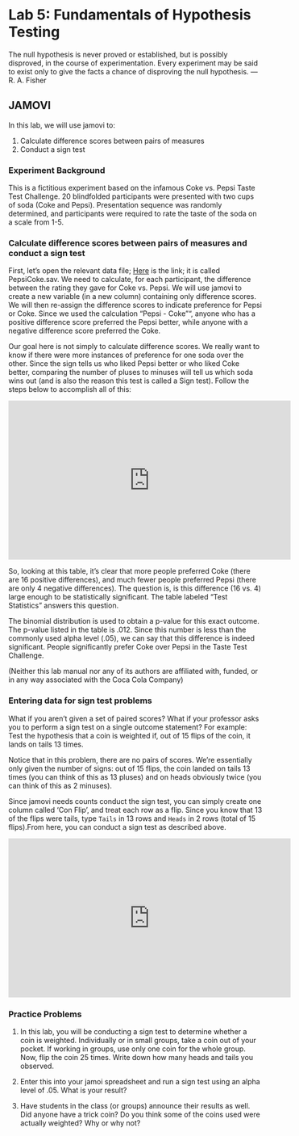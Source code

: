 # Lab 5: Fundamentals of Hypothesis Testing

<script>
$("#coverpic").hide();
</script>

<span class="newthought">
The null hypothesis is never proved or established, but is possibly disproved, in the course of experimentation. Every experiment may be said to exist only to give the facts a chance of disproving the null hypothesis.
---R. A. Fisher
</span>

## JAMOVI

In this lab, we will use jamovi to:

1. Calculate difference scores between pairs of measures
2. Conduct a sign test

### Experiment Background

This is a fictitious experiment based on the infamous Coke vs. Pepsi Taste Test Challenge. 20 blindfolded participants were presented with two cups of soda (Coke and Pepsi). Presentation sequence was randomly determined, and participants were required to rate the taste of the soda on a scale from 1-5. 

### Calculate difference scores between pairs of measures and conduct a sign test

First, let's open the relevant data file; [Here](https://github.com/CrumpLab/statisticsLab/blob/master/data/spssdata/PepsiCoke.sav) is the link; it is called PepsiCoke.sav. We need to calculate, for each participant, the difference between the rating they gave for Coke vs. Pepsi. We will use jamovi to create a new variable (in a new column) containing only difference scores. We will then re-assign the difference scores to indicate preference for Pepsi or Coke. Since we used the calculation "Pepsi - Coke"", anyone who has a positive difference score preferred the Pepsi better, while anyone with a negative difference score preferred the Coke.

Our goal here is not simply to calculate difference scores. We really want to know if there were more instances of preference for one soda over the other. Since the sign tells us who liked Pepsi better or who liked Coke better, comparing the number of pluses to minuses will tell us which soda wins out (and is also the reason this test is called a Sign test). Follow the steps below to accomplish all of this:

<iframe width="560" height="315" src="https://www.youtube.com/embed/wJkIzaf2pQ8" frameborder="0" allow="accelerometer; autoplay; encrypted-media; gyroscope; picture-in-picture" allowfullscreen></iframe>

So, looking at this table, it's clear that more people preferred Coke (there are 16 positive differences), and much fewer people preferred Pepsi (there are only 4 negative differences). The question is, is this difference (16 vs. 4) large enough to be statistically significant. The table labeled "Test Statistics" answers this question.

The binomial distribution is used to obtain a p-value for this exact outcome. The p-value listed in the table is .012. Since this number is less than the commonly used alpha level (.05), we can say that this difference is indeed significant. People significantly prefer Coke over Pepsi in the Taste Test Challenge.

(Neither this lab manual nor any of its authors are affiliated with, funded, or in any way associated with the Coca Cola Company)

### Entering data for sign test problems

What if you aren't given a set of paired scores? What if your professor asks you to perform a sign test on a single outcome statement? For example: Test the hypothesis that a coin is weighted if, out of 15 flips of the coin, it lands on tails 13 times. 

Notice that in this problem, there are no pairs of scores. We're essentially only given the number of signs: out of 15 flips, the coin landed on tails 13 times (you can think of this as 13 pluses) and on heads obviously twice (you can think of this as 2 minuses). 

Since jamovi needs counts conduct the sign test, you can simply create one column called 'Con Flip', and treat each row as a flip. Since you know that 13 of the flips were tails, type `Tails` in 13 rows and `Heads` in 2 rows (total of 15 flips).From here, you can conduct a sign test as described above.

<iframe width="560" height="315" src="https://www.youtube.com/embed/GA4K-Yvl0xQ" frameborder="0" allow="accelerometer; autoplay; encrypted-media; gyroscope; picture-in-picture" allowfullscreen></iframe>

### Practice Problems

1. In this lab, you will be conducting a sign test to determine whether a coin is weighted. Individually or in small groups, take a coin out of your pocket. If working in groups, use only one coin for the whole group. Now, flip the coin 25 times. Write down how many heads and tails you observed. 

2. Enter this into your jamoi spreadsheet and run a sign test using an alpha level of .05. What is your result? 

3. Have students in the class (or groups) announce their results as well. Did anyone have a trick coin? Do you think some of the coins used were actually weighted? Why or why not?


